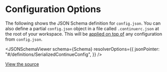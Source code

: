 
# Configuration Options

The following shows the JSON Schema definition for `config.json`. You can also define a partial `config.json` object in a file called `.continuerc.json` at the root of your workspace. This will be [applied on top of](https://github.com/trypear/pearai-app/blob/74c1eb5e25c517c575f72d26227d31d5d2ea18ed/extensions/vscode/src/ideProtocol.ts#L165-L173) any configuration from `config.json`.

<JSONSchemaViewer
  schema={Schema}
  resolverOptions={{
    jsonPointer: "#/definitions/SerializedContinueConfig",
  }}
/>

[View the source](https://github.com/trypear/pearai-app/blob/main/extensions/vscode/config_schema.json)
